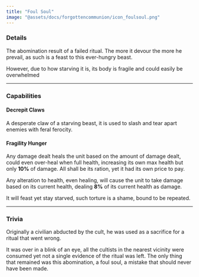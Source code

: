 ```yaml
---
title: "Foul Soul"
image: "@assets/docs/forgottencommunion/icon_foulsoul.png"
---
```


### Details

The abomination result of a failed ritual. The more it devour the more he prevail, as such is a feast to this ever-hungry beast.

However, due to how starving it is, its body is fragile and could easily be overwhelmed

---

### Capabilities

<Tabs client:load>

<Tab name="Main Attack">

#### Decrepit Claws

A desperate claw of a starving beast, it is used to slash and tear apart enemies with feral ferocity.

</Tab>

<Tab name="Passive">

#### Fragility Hunger

Any damage dealt heals the unit based on the amount of damage dealt, could even over-heal when full health, increasing its own max health but only **10%** of damage. All shall be its ration, yet it had its own price to pay.

Any alteration to health, even healing, will cause the unit to take damage based on its current health, dealing **8%** of its current health as damage.

It will feast yet stay starved, such torture is a shame, bound to be repeated.

</Tab>

</Tabs>

---

### Trivia

<Accordion client:load title="What is it?">

Originally a civilian abducted by the cult, he was used as a sacrifice for a ritual that went wrong.

It was over in a blink of an eye, all the cultists in the nearest vicinity were consumed yet not a single evidence of the ritual was left. The only thing that remained was this abomination, a foul soul, a mistake that should never have been made.

</Accordion>
